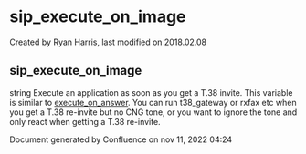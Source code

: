 
# sip_execute_on_image 

 Created by  Ryan Harris, last modified on 2018.02.08

## sip_execute_on_image

string Execute an application as soon as you get a T.38 invite. This variable is similar to [execute\_on\_answer](../FreeSWITCH-Explained/Dialplan/Variables-Master-List_16352570.mdx#execute_on_answer). You can run t38\_gateway or rxfax etc when you get a T.38 re-invite but no CNG tone, or you want to ignore the tone and only react when getting a T.38 re-invite.

Document generated by Confluence on nov 11, 2022 04:24

